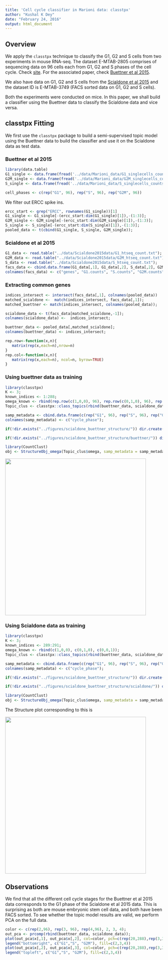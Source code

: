 ```yaml
---
title: 'Cell cycle classifier in Marioni data: classtpx'
author: "Kushal K Dey"
date: "February 24, 2016"
output: html_document
---
```


## Overview

We apply the `classtpx` technique to classify the G1, G2 and S cells from two experiments in mouse RNA-seq. The dataset E-MTAB-2805 comprises of sequencing data on 96 cells each from G1, G2 and S phases of the cell cycle. Check  [site](http://www.ebi.ac.uk/arrayexpress/experiments/E-MTAB-2805/). For the associated paper, check [Buettner et al 2015](http://www.nature.com/nbt/journal/v33/n2/full/nbt.3102.html). 

We also have data on G1, G2 and S cells from the [Scialdone et al 2015](http://www.sciencedirect.com/science/article/pii/S1046202315300098) and the dataset ID is E-MTAB-3749 (FACS sorted data on G1, G2 and S cells). 

Both the experiments were conducted on mice. In this paper, we shall build a classifier using the Buettner data to classify the Scialdone data and vice versa.

## classtpx Fitting

We first use the `classtpx` package to build a semi-supervised topic model using the Buettner data to build the classifier and use it on the Scialdone data as test data. 

### Buettner et al 2015 

```r
library(data.table)
G1_single <- data.frame(fread('../data/Marioni_data/G1_singlecells_counts.txt'), row.names=1);
G2M_single <- data.frame(fread('../data/Marioni_data/G2M_singlecells_counts.txt'), row.names=1);
S_single <- data.frame(fread('../data/Marioni_data/S_singlecells_counts.txt'), row.names=1);

cell_phases <- c(rep("G1", 96), rep("S", 96), rep("G2M", 96))

```

We filter out ERCC spike ins.

```r
ercc_start <- grep("ERCC", rownames(G1_single))[1]
G1_single <- G1_single[-(ercc_start:dim(G1_single)[1]),-(1:3)];
G2M_single <- G2M_single[-(ercc_start:dim(G2M_single)[1]),-(1:3)];
S_single <- S_single[-(ercc_start:dim(S_single)[1]),-(1:3)];
pooled_data <- t(cbind(G1_single, S_single, G2M_single));
```

### Scialdone et al 2015

```r
G1_data <- read.table("../data/Scialdone2015data/G1_htseq_count.txt");
G2M_data <- read.table("../data/Scialdone2015data/G2M_htseq_count.txt");
S_data <- read.table("../data/Scialdone2015data/S_htseq_count.txt");
facs_data <- cbind.data.frame(G1_data[,1], G1_data[,2], S_data[,2], G2M_data[,2]);
colnames(facs_data) <- c("genes", "G1.counts", "S.counts", "G2M.counts");
```

### Extracting common genes 

```r
indices_intersect <- intersect(facs_data[,1], colnames(pooled_data))
matched_scialdone <-  match(indices_intersect, facs_data[,1]);
matched_buettner <- match(indices_intersect, colnames(pooled_data));

scialdone_data <- t(facs_data[matched_scialdone,-1]);
colnames(scialdone_data) <-  indices_intersect;

buettner_data <- pooled_data[,matched_scialdone];
colnames(buettner_data) <- indices_intersect;

```

```r
rep.row<-function(x,n){
   matrix(rep(x,each=n),nrow=n)
}
rep.col<-function(x,n){
   matrix(rep(x,each=n), ncol=n, byrow=TRUE)
}
```

### Using buettner data as training

```r
library(classtpx)
K <- 3;
known_indices <- 1:288;
omega_known <- rbind(rep.row(c(1,0,0), 96), rep.row(c(0,1,0), 96), rep.row(c(0,0,1), 96));
Topic_clus <- classtpx::class_topics(rbind(buettner_data, scialdone_data), K, known_indices = known_indices, omega_known = omega_known, tol=0.001);
```

```r
samp_metadata <- cbind.data.frame(c(rep("G1", 96), rep("S", 96), rep("G2", 96), c("G1.test", "G2.test", "S.test")));
colnames(samp_metadata) <- c("cycle_phase");

if(!dir.exists("../figures/scialdone_buettner_structure/")) dir.create("../figures/scialdone_buettner_structure/")

if(!dir.exists("../figures/scialdone_buettner_structure/buettner/")) dir.create("../figures/scialdone_buettner_structure/buettner")

library(CountClust)
obj <- StructureObj_omega(Topic_clus$omega, samp_metadata = samp_metadata, batch_lab = NULL,partition = rep("TRUE",dim(samp_metadata)[2]),path_struct="../figures/scialdone_buettner_structure/buettner/",control=list(cex.axis=1));

```

<img src='../figures/scialdone_buettner_structure/buettner/clus_3/struct_clus_3_cycle_phase.png' style="width:450px;height:500px;">

### Using Scialdone data as training

```r
library(classtpx)
K <- 3;
known_indices <- 289:291;
omega_known <- rbind(c(1,0,0), c(0,1,0), c(0,0,1));
Topic_clus <- classtpx::class_topics(rbind(buettner_data, scialdone_data), K, known_indices = known_indices, omega_known = omega_known, tol=0.001);
```

```r
samp_metadata <- cbind.data.frame(c(rep("G1", 96), rep("S", 96), rep("G2", 96), c("G1.test", "G2.test", "S.test")));
colnames(samp_metadata) <- c("cycle_phase");

if(!dir.exists("../figures/scialdone_buettner_structure/")) dir.create("../figures/scialdone_buettner_structure/")

if(!dir.exists("../figures/scialdone_buettner_structure/scialdone/")) dir.create("../figures/scialdone_buettner_structure/scialdone")

library(CountClust)
obj <- StructureObj_omega(Topic_clus$omega, samp_metadata = samp_metadata, batch_lab = NULL,partition = rep("TRUE",dim(samp_metadata)[2]),path_struct="../figures/scialdone_buettner_structure/scialdone/",control=list(cex.axis=1));

```

The Structure plot corresponding to this is

<img src='../figures/scialdone_buettner_structure/scialdone/clus_3/struct_clus_3_cycle_phase.png' style="width:450px;height:500px;">


## Observations

We find that all the different cell cycle stages for the Buettner et al 2015 data corresponds to the G1 phase of the Scialdone et al 2015 data. This is surprising as both are mouse embryonic stem cell data, and both have been FACS sorted. To see whether the topic model results are valid, we perform PCA on the full data.

```r
color <- c(rep(2,96), rep(3, 96), rep(4,96), 2, 3, 4);
out_pca <- prcomp(rbind(buettner_data, scialdone_data));
plot(out_pca$x[,1], out_pca$x[,2], col=color, pch=c(rep(20,288),rep(3,3)))
legend("bottomright", c("G1","S", "G2M"), fill=c(2,3,4))
plot(out_pca$x[,2], out_pca$x[,3], col=color, pch=c(rep(20,288),rep(3,3)))
legend("topleft", c("G1","S", "G2M"), fill=c(2,3,4))
```

